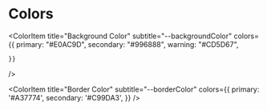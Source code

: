
<Meta title="Tokens/Colors" />

# Colors

<ColorItem
    title="Background Color"
    subtitle="--backgroundColor"
    colors={{
        primary: "#E0AC9D",
        secondary: "#996888",
        warning: "#CD5D67",

    }}

/>

<ColorItem
  title="Border Color"
  subtitle="--borderColor"
  colors={{
    primary: '#A37774',
    secondary: '#C99DA3',
  }}
/>
